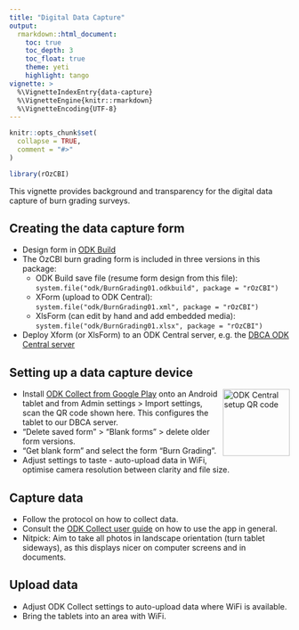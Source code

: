 ```yaml
---
title: "Digital Data Capture"
output: 
  rmarkdown::html_document:
    toc: true
    toc_depth: 3
    toc_float: true
    theme: yeti
    highlight: tango
vignette: >
  %\VignetteIndexEntry{data-capture}
  %\VignetteEngine{knitr::rmarkdown}
  %\VignetteEncoding{UTF-8}
---
```


```r
knitr::opts_chunk$set(
  collapse = TRUE,
  comment = "#>"
)
```

```r
library(rOzCBI)
```

This vignette provides background and transparency for the digital data capture
of burn grading surveys.

## Creating the data capture form

* Design form in [ODK Build](https://build.opendatakit.org/)
* The OzCBI burn grading form is included in three versions in this package:
  * ODK Build save file (resume form design from this file):
    `system.file("odk/BurnGrading01.odkbuild", package = "rOzCBI")`
  * XForm (upload to ODK Central): 
    `system.file("odk/BurnGrading01.xml", package = "rOzCBI")`
  * XlsForm (can edit by hand and add embedded media): 
    `system.file("odk/BurnGrading01.xlsx", package = "rOzCBI")`
* Deploy Xform (or XlsForm) to an ODK Central server, e.g. the 
  [DBCA ODK Central server](https://odkcentral.dbca.wa.gov.au/#/projects/2)

## Setting up a data capture device

<img src="../man/figures/odkcentral.gif" align="right" alt="ODK Central setup QR code" width="120" />

* Install [ODK Collect from Google Play](https://play.google.com/store/apps/details?id=org.odk.collect.android) 
  onto an Android tablet and from Admin settings > Import settings, 
  scan the QR code shown here. This configures the tablet to our DBCA server.
* "Delete saved form" > "Blank forms" > delete older form versions.
* "Get blank form" and select the form "Burn Grading".
* Adjust settings to taste - auto-upload data in WiFi, optimise camera 
  resolution between clarity and file size.

## Capture data

* Follow the protocol on how to collect data.
* Consult the 
  [ODK Collect user guide](https://docs.opendatakit.org/collect-intro/) 
  on how to use the app in general.
* Nitpick: Aim to take all photos in landscape orientation (turn tablet 
  sideways), as this displays nicer on computer screens and in documents.
  
## Upload data

* Adjust ODK Collect settings to auto-upload data where WiFi is available.
* Bring the tablets into an area with WiFi.
